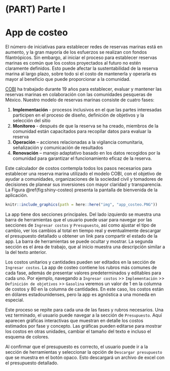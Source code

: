 \mainmatter

# (PART) Parte I {-} 

# App de costeo

El número de iniciativas para establecer redes de reservas marinas está en aumento, y la gran mayoría de los esfuerzos se realizan con fondos filantrópicos. Sin embargo, al iniciar el proceso para establecer reservas marinas es común que los costos proyectados al futuro no estén claramente definidos. Esto puede afectar la sustentabilidad de la reserva marina al largo plazo, sobre todo si el costo de mantenerla y operarla es mayor al beneficio que puede proporcionar a la comunidad.

[COBI](https://cobi.org.mx/) ha trabajado durante 19 años para establecer, evaluar y mantener las reservas marinas en colaboración con las comunidades pesqueras de México. Nuestro modelo de reservas marinas consiste de cuatro fases:

1. **Implementación** - procesos inclusivos en el que las partes interesadas participen en el proceso de diseño, definición de objetivos y la selección del sitio
2. **Monitoreo** - después de que la reserva se ha creado, miembros de la comunidad están capacitados para recopilar datos para evaluar la reserva
3. **Operación** – acciones relacionadas a la vigilancia comunitaria, señalización y comunicación de resultados
4. **Renovación** – manejo adaptativo basado en los datos recogidos por la comunidad para garantizar el funcionamiento eficaz de la reserva.

Este calculador de costos contempla todos los pasos necesarios para establecer una reserva marina utilizado el modelo COBI, con el objetivo de ayudar a comunidades, organizaciones de la sociedad civil y tomadores de decisiones de planear sus inversiones con mayor claridad y transparencia. La  Figura \@ref(fig:shiny-costeo) presenta la pantalla de bienvenida de la aplicación.

```r
knitr::include_graphics(path = here::here("img", "app_costeo.PNG"))
```

La app tiene dos secciones principales. Del lado izquierdo se muestra una barra de herramientas que el usuario puede usar para navegar por las secciones de `Ingresar costos` y `Presupuesto`, así como ajustar el tipo de cambio, ver los cambios al total en tiempo real y eventualmente descargar el presupuesto detallado u obtener un link para compartir el estado de la app. La barra de herramientas se puede ocultar y mostrar. La segunda sección es el área de trabajo, que al inicio muestra una descripción similar a la del texto anterior.

Los costos unitarios y cantidades pueden ser editados en la sección de `Ingresar costos`. La app de costeo contiene los rubros más comunes de cada fase, además de presentar valores predeterminados y editables para cada uno. Por ejemplo, navegando a `Ingresar costos` >> `Implementación` >> `Definición de objetivos` >> `Gasolina` veremos un valor de 1 en la columna de costos y 80 en la columna de cantidades. En este caso, los costos están en dólares estadounidenses, pero la app es agnóstica a una moneda en especial.

Este proceso se repite para cada una de las fases y rubros necesarios. Una vez terminado, el usuario puede navegar a la sección de `Presupuesto`. Aquí aparecen gráficas interactivas que muestran en detalle los costos estimados por fase y concepto. Las gráficas pueden editarse para mostrar los costos en otras unidades, cambiar el tamaño del texto e incluso el esquema de colores.

Al confirmar que el presupuesto es correcto, el usuario puede ir a la sección de herramientas y seleccionar la opción de `Descargar presupuesto` que se muestra en el botón opaco. Esto descargará un archivo de excel con el presupuesto detallado.
